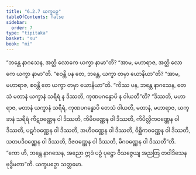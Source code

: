 ```yaml
---
title: "6.2.7 ယက္ခပဉှ"
tableOfContents: false
sidebar:
  order: 7
type: "tipitaka"
basket: "su"
book: "mi"
---
```



<DynamicBreadcrumb />

<Division number="186" book="mi" e="ch" v="28">

<Paragraph number="1196" book="mi">
“ဘန္တေ နာဂသေန, အတ္ထိ လောကေ ယက္ခာ နာမာ”တိ? “အာမ, မဟာရာဇ, အတ္ထိ လောကေ ယက္ခာ နာမာ”တိ. “စဝန္တိ ပန တေ, ဘန္တေ, ယက္ခာ တမှာ ယောနိယာ”တိ? “အာမ, မဟာရာဇ, စဝန္တိ တေ ယက္ခာ တမှာ ယောနိယာ”တိ. “ကိဿ ပန, ဘန္တေ နာဂသေန, တေသံ မတာနံ ယက္ခာနံ သရီရံ န ဒိဿတိ, ကုဏပဂန္ဓောပိ န ဝါယတီ”တိ? “ဒိဿတိ, မဟာရာဇ, မတာနံ ယက္ခာနံ သရီရံ, ကုဏပဂန္ဓောပိ တေသံ ဝါယတိ, မတာနံ, မဟာရာဇ, ယက္ခာနံ သရီရံ ကီဋဝဏ္ဏေန ဝါ ဒိဿတိ, ကိမိဝဏ္ဏေန ဝါ ဒိဿတိ, ကိပိလ္လိကဝဏ္ဏေန ဝါ ဒိဿတိ, ပဋင်္ဂဝဏ္ဏေန ဝါ ဒိဿတိ, အဟိဝဏ္ဏေန ဝါ ဒိဿတိ, ဝိစ္ဆိကဝဏ္ဏေန ဝါ ဒိဿတိ, သတပဒိဝဏ္ဏေန ဝါ ဒိဿတိ, ဒိဇဝဏ္ဏေန ဝါ ဒိဿတိ, မိဂဝဏ္ဏေန ဝါ ဒိဿတီ”တိ. “ကော ဟိ, ဘန္တေ နာဂသေန, အညော ဣဒံ ပဉှံ ပုဋ္ဌော ဝိသဇ္ဇေယျ အညတြ တဝါဒိသေန ဗုဒ္ဓိမတာ”တိ.

</Paragraph>
</Division>

<Paragraph number="1197" type="center" book="mi">
ယက္ခပဉှော သတ္တမော.
</Paragraph>